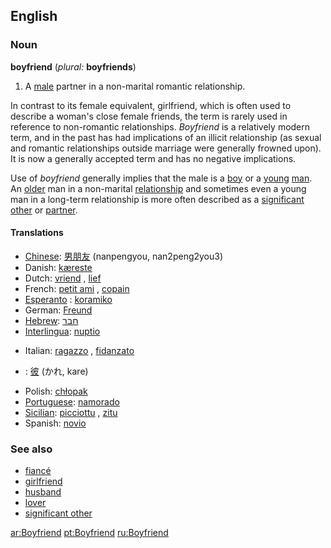 ==English==

===Noun===
'''boyfriend''' (''plural:'' '''boyfriends''')

#A [[male]] partner in a non-marital romantic relationship.

In contrast to its female equivalent, girlfriend, which is often used to describe a woman's close female friends, the term is rarely used in reference to non-romantic relationships. ''Boyfriend'' is a relatively modern term, and in the past has had implications of an illicit relationship (as sexual and romantic relationships outside marriage were generally frowned upon). It is now a generally accepted term and has no negative implications. 

Use of ''boyfriend'' generally implies that the male is a [[boy]] or a [[young]] [[man]].  An [[old]]er man in a non-marital [[relationship]] and sometimes even a young man in a long-term relationship is more often described as a [[significant other]] or [[partner]].

====Translations====
{{top}}
*[[w:Chinese language|Chinese]]: [[男朋友]] (nanpengyou, nan2peng2you3)
*Danish: [[kæreste]]
*Dutch: [[vriend]] {{m}}, [[lief]] {{n}}
*French: [[petit ami]] {{m}}, [[copain]] {{m}}
*[[w:Esperanto|Esperanto]] : [[koramiko]]
*German: [[Freund]] {{m}}
*[[w:Hebrew language|Hebrew]]: [[חבר]] {{m}}
*[[w:Interlingua|Interlingua]]: [[nuptio]]
{{mid}}
*Italian: [[ragazzo]] {{m}}, [[fidanzato]] {{m}}
*{{jp}}: [[彼]] (かれ, kare)<!--The following is not relevant here - it belongs on the Japanese page: (Note: kare can also mean [[he]]) -->
*Polish: [[chłopak]] {{m}}
*[[Portuguese]]: [[namorado]] {{m}}
*[[Sicilian]]: [[picciottu]] {{m}}, [[zitu]] {{m}}
*Spanish: [[novio]] {{m}}
{{bottom}}

===See also===
*[[fiancé]]
*[[girlfriend]]
*[[husband]]
*[[lover]]
*[[significant other]]

[[ar:Boyfriend]]
[[pt:Boyfriend]]
[[ru:Boyfriend]]